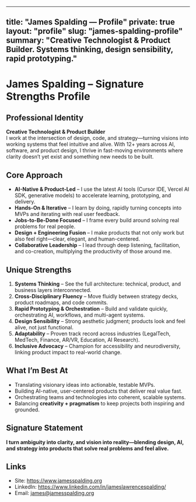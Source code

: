 

---
title: "James Spalding — Profile"
private: true
layout: "profile"
slug: "james-spalding-profile"
summary: "Creative Technologist & Product Builder. Systems thinking, design sensibility, rapid prototyping."
---

# James Spalding – Signature Strengths Profile

## Professional Identity
**Creative Technologist & Product Builder**  
I work at the intersection of design, code, and strategy—turning visions into working systems that feel intuitive and alive. With 12+ years across AI, software, and product design, I thrive in fast-moving environments where clarity doesn’t yet exist and something new needs to be built.

## Core Approach
- **AI-Native & Product-Led** – I use the latest AI tools (Cursor IDE, Vercel AI SDK, generative models) to accelerate learning, prototyping, and delivery.  
- **Hands-On & Iterative** – I learn by doing, rapidly turning concepts into MVPs and iterating with real user feedback.  
- **Jobs-to-Be-Done Focused** – I frame every build around solving real problems for real people.  
- **Design + Engineering Fusion** – I make products that not only work but also feel right—clear, elegant, and human-centered.  
- **Collaborative Leadership** – I lead through deep listening, facilitation, and co-creation, multiplying the productivity of those around me.  

## Unique Strengths
1. **Systems Thinking** – See the full architecture: technical, product, and business layers interconnected.  
2. **Cross-Disciplinary Fluency** – Move fluidly between strategy decks, product roadmaps, and code commits.  
3. **Rapid Prototyping & Orchestration** – Build and validate quickly, orchestrating AI, workflows, and multi-agent systems.  
4. **Design Sensibility** – Strong aesthetic judgment; products look and feel alive, not just functional.  
5. **Adaptability** – Proven track record across industries (LegalTech, MedTech, Finance, AR/VR, Education, AI Research).  
6. **Inclusive Advocacy** – Champion for accessibility and neurodiversity, linking product impact to real-world change.  

## What I’m Best At
- Translating visionary ideas into actionable, testable MVPs.  
- Building AI-native, user-centered products that deliver real value fast.  
- Orchestrating teams and technologies into coherent, scalable systems.  
- Balancing **creativity + pragmatism** to keep projects both inspiring and grounded.  

## Signature Statement
**I turn ambiguity into clarity, and vision into reality—blending design, AI, and strategy into products that solve real problems and feel alive.**

## Links
- Site: https://www.jamesspalding.org  
- LinkedIn: https://www.linkedin.com/in/jameslawrencespalding/  
- Email: james@jamesspalding.org